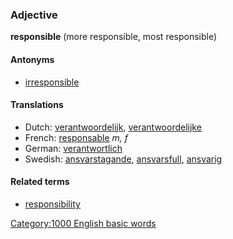===Adjective===
'''responsible''' (more responsible, most responsible)

====Antonyms====
*[[irresponsible]]

====Translations====
*Dutch: [[verantwoordelijk]], [[verantwoordelijke]]
*French: [[responsable]] ''m, f''
*German: [[verantwortlich]]
*Swedish: [[ansvarstagande]], [[ansvarsfull]], [[ansvarig]]

====Related terms====
*[[responsibility]]
[[Category:1000 English basic words]]